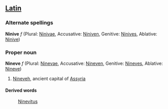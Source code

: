 ==[[Latin]]==
===Alternate spellings===
'''Ninive''' ''f'' (Plural: [[Ninivae]], Accusative: [[Niniven]], Genitive: [[Ninives]], Ablative: [[Ninive]])
===Proper noun===
'''Nineve''' ''f'' (Plural: [[Ninevae]], Accusative: [[Nineven]], Genitive: [[Nineves]], Ablative: [[Nineve]])

#[[Nineveh]], ancient capital of [[Assyria]]
====Derived words====
: [[Ninevitus]]